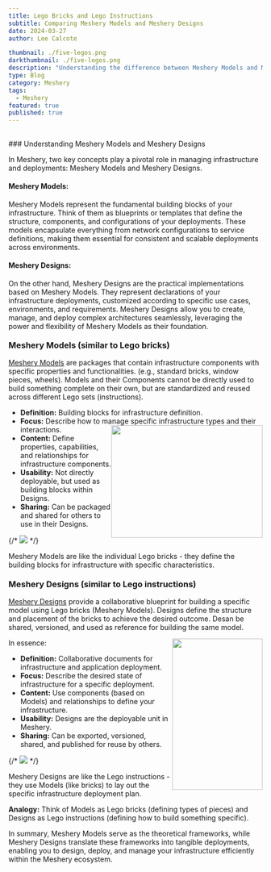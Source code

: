 ---
title: Lego Bricks and Lego Instructions
subtitle: Comparing Meshery Models and Meshery Designs
date: 2024-03-27
author: Lee Calcote

thumbnail: ./five-legos.png
darkthumbnail: ./five-legos.png
description: "Understanding the difference between Meshery Models and Meshery Designs"
type: Blog
category: Meshery
tags:
  - Meshery
featured: true
published: true
---



<BlogWrapper>
<h2 style="text-align: center;"></h2>
### Understanding Meshery Models and Meshery Designs

In Meshery, two key concepts play a pivotal role in managing infrastructure and deployments: Meshery Models and Meshery Designs.

#### Meshery Models:

Meshery Models represent the fundamental building blocks of your infrastructure. Think of them as blueprints or templates that define the structure, components, and configurations of your deployments. These models encapsulate everything from network configurations to service definitions, making them essential for consistent and scalable deployments across environments.

#### Meshery Designs:

On the other hand, Meshery Designs are the practical implementations based on Meshery Models. They represent declarations of your infrastructure deployments, customized according to specific use cases, environments, and requirements. Meshery Designs allow you to create, manage, and deploy complex architectures seamlessly, leveraging the power and flexibility of Meshery Models as their foundation.


<h3 style="margin-top:1.2rem;"><strong>Meshery Models (similar to Lego bricks)</strong></h3>

<p><a href="https://docs.meshery.io/concepts/logical/models" target="_blank">Meshery Models</a> are packages that contain infrastructure components with specific properties and functionalities. (e.g., standard bricks, window pieces, wheels). Models and their Components cannot be directly used to build something complete on their own, but are standardized and reused across different Lego sets (instructions).</p>

<ul>
	<li><strong>Definition:</strong>&nbsp;Building blocks for infrastructure definition.</li>
	<li><strong>Focus:</strong>&nbsp;Describe how to manage specific infrastructure types and their <img data-file-id="2445161" height="223" src="https://mcusercontent.com/6b50be5aea3dfe1fd4c041d80/images/ec436aaa-30b7-5f54-5f5e-f26846dd662b.png" style="border: 0px; width: 300px; height: 223px; margin: 0px; float: right;" width="300" />interactions.</li>
	<li><strong>Content:</strong>&nbsp;Define properties, capabilities, and relationships for infrastructure components.</li>
	<li><strong>Usability:</strong>&nbsp;Not directly deployable, but used as building blocks within Designs.</li>
	<li><strong>Sharing:</strong>&nbsp;Can be packaged and shared for others to use in their Designs.</li>
</ul>
{/* <img src={FiveLegos}></img> */}
<p>Meshery Models are like the individual Lego bricks - they define the building blocks for infrastructure with specific characteristics.</p>

<h3 style="margin-top:1.2rem;"><strong>Meshery Designs (similar to Lego instructions)</strong></h3>

<p><a href="https://docs.meshery.io/concepts/logical/designs" target="_blank">Meshery Designs</a> provide a collaborative blueprint for building a specific model using Lego bricks (Meshery Models). Designs define the structure and placement of the bricks to achieve the desired outcome. Desan be shared, versioned, and used as reference for building the same model.</p>
In essence:<img data-file-id="2445165" height="300" src="https://mcusercontent.com/6b50be5aea3dfe1fd4c041d80/images/47ac315e-296e-0447-c094-57e2f16495f2.png" style="border: 0px; width: 179px; height: 300px; margin: 0px; float: right;" width="179" />
<ul>
	<li><strong>Definition:</strong>&nbsp;Collaborative documents for infrastructure and application deployment.</li>
	<li><strong>Focus:</strong>&nbsp;Describe the desired state of infrastructure for a specific deployment.</li>
	<li><strong>Content:</strong>&nbsp;Use components (based on Models) and relationships to define your infrastructure.</li>
	<li><strong>Usability:</strong>&nbsp;Designs are the deployable unit in Meshery.</li>
	<li><strong>Sharing:</strong>&nbsp;Can be exported, versioned, shared, and published for reuse by others.</li>
</ul>
{/* <img src={FiveInstructions} class="img-right"></img> */}
<p>Meshery Designs are like the Lego instructions - they use Models (like bricks) to lay out the specific infrastructure deployment plan.</p>

<p><strong>Analogy:</strong> Think of Models as Lego bricks (defining types of pieces) and Designs as Lego instructions (defining how to build something specific).</p> In summary, Meshery Models serve as the theoretical frameworks, while Meshery Designs translate these frameworks into tangible deployments, enabling you to design, deploy, and manage your infrastructure efficiently within the Meshery ecosystem.

</BlogWrapper>
